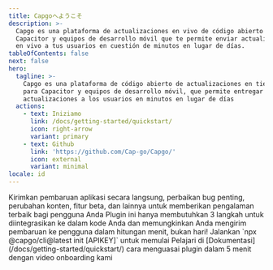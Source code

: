 ```yaml
---
title: Capgoへようこそ
description: >-
  Capgo es una plataforma de actualizaciones en vivo de código abierto para
  Capacitor y equipos de desarrollo móvil que te permite enviar actualizaciones
  en vivo a tus usuarios en cuestión de minutos en lugar de días.
tableOfContents: false
next: false
hero:
  tagline: >-
    Capgo es una plataforma de código abierto de actualizaciones en tiempo real
    para Capacitor y equipos de desarrollo móvil, que permite entregar
    actualizaciones a los usuarios en minutos en lugar de días
  actions:
    - text: Iniziamo
      link: /docs/getting-started/quickstart/
      icon: right-arrow
      variant: primary
    - text: Github
      link: 'https://github.com/Cap-go/Capgo/'
      icon: external
      variant: minimal
locale: id
---
```



<CardGrid stagger>
  <Card title="Kekuatan Live Update" icon="rocket">
    Kirimkan pembaruan aplikasi secara langsung, perbaikan bug penting, perubahan konten, fitur beta, dan lainnya untuk memberikan pengalaman terbaik bagi pengguna Anda
  </Card>
  <Card title="Mudah diintegrasikan" icon="pencil">
    Plugin ini hanya membutuhkan 3 langkah untuk diintegrasikan ke dalam kode Anda dan memungkinkan Anda mengirim pembaruan ke pengguna dalam hitungan menit, bukan hari!
  </Card>
  <Card title="Instalasi" icon="setting">
    Jalankan `npx @capgo/cli@latest init [APIKEY]` untuk memulai
  </Card>
  <Card title="Dokumentasi lengkap" icon="open-book">
    Pelajari di [Dokumentasi](/docs/getting-started/quickstart/) cara menguasai plugin dalam 5 menit dengan video onboarding kami
  </Card>
</CardGrid>
